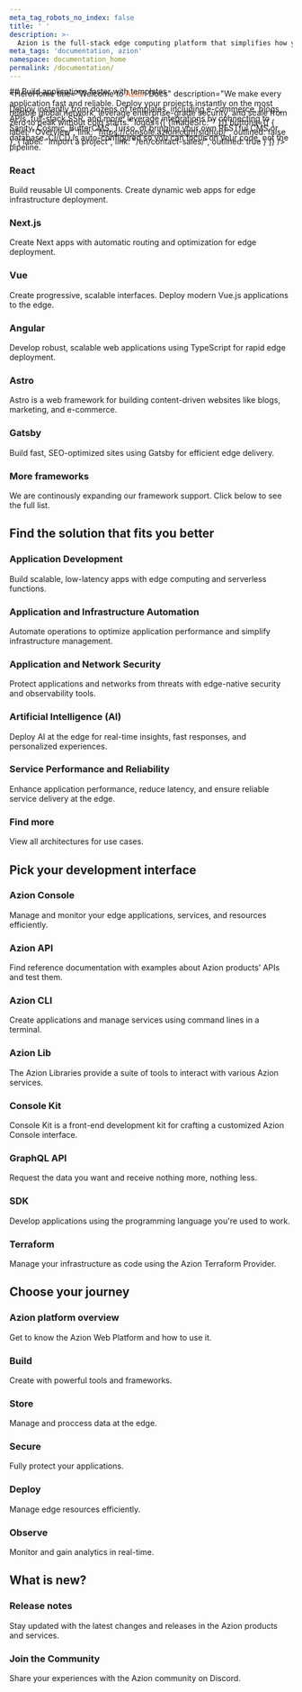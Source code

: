 ```yaml
---
meta_tag_robots_no_index: false
title: ' '
description: >-
  Azion is the full-stack edge computing platform that simplifies how you build, secure, and scale modern applications.
meta_tags: 'documentation, azion'
namespace: documentation_home
permalink: /documentation/
---
```



<HeroHome
  title="Welcome to <span style='color:#F3652B!important'>Azion</span> Docs"
  description="We make every application fast and reliable. Deploy your projects instantly on the most reliable global network, leverage enterprise-grade security, and scale from zero to peak without cold starts."
  logos={[ {imageSrc: '<i class="ai ai-react"></i>' }]}
  buttons={[
    { label: "Overview", link: "https://console.azion.com/signup/", outlined: false },
    { label: "Import a project", link: "/en/contact-sales/", outlined: true }
  ]}
/>
<div style="margin-top:-120px"></div>
## Build applications faster with templates

Deploy instantly from dozens of templates, including e-commerce, blogs, APIs, full-stack SSR, and more; leverage integrations by connecting to Sanity, Cosmic, ButterCMS, Turso, or bringing your own RESTful CMS or database. CI/CD is auto-configured so you can focus on your code, not the pipeline.

### React <i class="ai ai-react"></i>

Build reusable UI components. Create dynamic web apps for edge infrastructure deployment.

<LinkButton link="/pt-br/documentacao/produtos/ai/edge-ai/modelos/e5-mistral-7b-instruct/" label="View details" severity="secondary" />

### Next.js <i class='ai ai-nextjs'></i>

Create Next apps with automatic routing and optimization for edge deployment.

<LinkButton link="/pt-br/documentacao/produtos/ai/edge-ai/modelos/e5-mistral-7b-instruct/" label="View details" severity="secondary" />

### Vue <i class='ai ai-vue'></i>

Create progressive, scalable interfaces. Deploy modern Vue.js applications to the edge.

<LinkButton link="/pt-br/documentacao/produtos/ai/edge-ai/modelos/e5-mistral-7b-instruct/" label="View details" severity="secondary" />

### Angular <i class='ai ai-angular'></i>

Develop robust, scalable web applications using TypeScript for rapid edge deployment.

<LinkButton link="/pt-br/documentacao/produtos/ai/edge-ai/modelos/e5-mistral-7b-instruct/" label="View details" severity="secondary" />

### Astro <i class='ai ai-astro'></i>

Astro is a web framework for building content-driven websites like blogs, marketing, and e-commerce.

<LinkButton link="/pt-br/documentacao/produtos/ai/edge-ai/modelos/e5-mistral-7b-instruct/" label="View details" severity="secondary" />

### Gatsby <i class='ai ai-gatsby'></i>

Build fast, SEO-optimized sites using Gatsby for efficient edge delivery.

### More frameworks 

We are continously expanding our framework support. Click below to see the full list.

<LinkButton link="/en/documentation/products/devtools/azion-edge-runtime/frameworks-compatibility/" label="View details" severity="secondary" />

## Find the solution that fits you better

### Application Development <i class='pi pi-code'></i>

Build scalable, low-latency apps with edge computing and serverless functions.

<LinkButton link="/en/documentation/architectures/by-solution/application-development/" label="View details" severity="secondary" />

### Application and Infrastructure Automation <i class='pi pi-server'></i>

Automate operations to optimize application performance and simplify infrastructure management.

<LinkButton link="/en/documentation/architectures/by-solution/application-and-infrastructure-automation/" label="View details" severity="secondary" />

### Application and Network Security <i class='ai ai-edge-firewall'></i>

Protect applications and networks from threats with edge-native security and observability tools.

<LinkButton link="/en/documentation/architectures/by-solution/application-and-network-security/" label="View details" severity="secondary" />

### Artificial Intelligence (AI) <i class='pi pi-microchip-ai'></i>

Deploy AI at the edge for real-time insights, fast responses, and personalized experiences.

<LinkButton link="/en/documentation/architectures/by-solution/artificial-intelligence/" label="View details" severity="secondary" />

### Service Performance and Reliability <i class='pi pi-gauge'></i>

Enhance application performance, reduce latency, and ensure reliable service delivery at the edge.

<LinkButton link="/en/documentation/architectures/by-solution/service-performance-and-reliability/" label="View details" severity="secondary" />

### Find more <i class='pi pi-ellipsis-h'></i>

View all architectures for use cases.

<LinkButton link="/en/documentation/architectures/" label="View details" severity="secondary" />

## Pick your development interface

### Azion Console

Manage and monitor your edge applications, services, and resources efficiently.

<LinkButton link="/en/documentation/products/guides/getting-to-know-azion-console/" label="View details" severity="secondary" />

### Azion API

Find reference documentation with examples about Azion products’ APIs and test them.

<LinkButton link="https://api.azion.com/?_gl=1*kkolsv*_gcl_au*OTAxOTIzMjQ2LjE3NDc3NDYzNTkuMTk3ODMzMTk3LjE3NDg0NTUzNTYuMTc0ODQ1NjI4OQ.." label="View details" severity="secondary" />

### Azion CLI

Create applications and manage services using command lines in a terminal.

<LinkButton link="/en/documentation/products/azion-cli/overview/" label="View details" severity="secondary" />

### Azion Lib

The Azion Libraries provide a suite of tools to interact with various Azion services.

<LinkButton link="/en/documentation/products/azion-lib/overview/" label="View details" severity="secondary" />

### Console Kit

Console Kit is a front-end development kit for crafting a customized Azion Console interface.

<LinkButton link="/en/documentation/devtools/console-kit/" label="View details" severity="secondary" />

### GraphQL API

Request the data you want and receive nothing more, nothing less.

<LinkButton link="/en/documentation/devtools/graphql-api/" label="View details" severity="secondary" />

### SDK

Develop applications using the programming language you're used to work.

<LinkButton link="/en/documentation/devtools/sdk/go/" label="View details" severity="secondary" />

### Terraform

Manage your infrastructure as code using the Azion Terraform Provider.

<LinkButton link="/en/documentation/products/terraform-provider/" label="View details" severity="secondary" />

## Choose your journey

### Azion platform overview <i class='ai ai-azion'></i>

Get to know the Azion Web Platform and how to use it.

<LinkButton link="/en/documentation/products/azion-platform-overview/" label="View details" severity="secondary" />

### Build <i class='ai ai-build-pillar'></i>

Create with powerful tools and frameworks.

<LinkButton link="/en/documentation/products/guides/build/overview/" label="View details" severity="secondary" />

### Store <i class='ai ai-store-pillar'></i>

Manage and proccess data at the edge.

<LinkButton link="/en/documentation/products/store/overview/" label="View details" severity="secondary" />

### Secure <i class='ai ai-secure-pillar'></i>

Fully protect your applications.

<LinkButton link="/en/documentation/products/secure/overview/" label="View details" severity="secondary" />

### Deploy <i class='ai ai-deploy-pillar'></i>

Manage edge resources efficiently.

<LinkButton link="/en/documentation/products/deploy/overview/" label="View details" severity="secondary" />

### Observe <i class='ai ai-observe-pillar'></i>

Monitor and gain analytics in real-time.

<LinkButton link="/en/documentation/products/observe/overview/" label="View details" severity="secondary" />

## What is new?

### Release notes <i class='pi pi-megaphone'></i>

Stay updated with the latest changes and releases in the Azion products and services.

<LinkButton link="/en/documentation/products/release-notes/" label="View details" severity="secondary" />

### Join the Community <i class='pi pi-discord'></i>

Share your experiences with the Azion community on Discord.

<LinkButton link="https://discord.com/invite/Yp9N7RMVZy" label="Join" severity="secondary" />